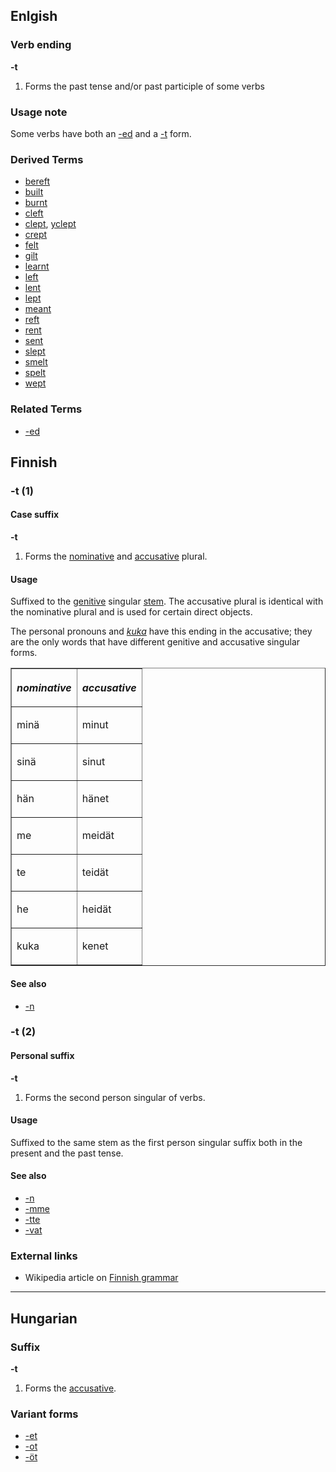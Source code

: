==Enlgish==
===Verb ending===
'''-t'''

#Forms the past tense and/or past participle of some verbs
===Usage note===
Some verbs have both an [[-ed]] and a [[-t]] form.
===Derived Terms===
*[[bereft]]
*[[built]]
*[[burnt]]
*[[cleft]]
*[[clept]], [[yclept]]
*[[crept]]
*[[felt]]
*[[gilt]]
*[[learnt]]
*[[left]]
*[[lent]]
*[[lept]]
*[[meant]]
*[[reft]]
*[[rent]]
*[[sent]]
*[[slept]]
*[[smelt]]
*[[spelt]]
*[[wept]]
<!--
*[[bought]] (< buy)
*[[cought]] (< catch)
*[[fought]] (< fight)
*[[sought]] (< seek)
*[[wrought]] (< work)
-->

===Related Terms===
*[[-ed]]
==Finnish==

===-t (1)===

====Case suffix====
'''-t'''

# Forms the [[nominative]] and [[accusative]] plural.

====Usage====
Suffixed to the [[genitive]] singular [[stem]]. The accusative plural is identical with the nominative plural and is used for certain direct objects. 

The personal pronouns and ''[[kuka]]'' have this ending in the accusative; they are the only words that have different genitive and accusative singular forms.

<table border="1">
<tr><th>''nominative''</th><th>''accusative''</th></tr>
<tr><td>minä</td><td>minut</td></tr>
<tr><td>sinä</td><td>sinut</td></tr>
<tr><td>hän</td><td>hänet</td></tr>
<tr><td>me</td><td>meidät</td></tr>
<tr><td>te</td><td>teidät</td></tr>
<tr><td>he</td><td>heidät</td></tr>
<tr><td>kuka</td><td>kenet</td></tr>
</table>

====See also====
*[[-n#Finnish|-n]]

===-t (2)===

====Personal suffix====
'''-t'''

# Forms the second person singular of verbs.

====Usage====
Suffixed to the same stem as the first person singular suffix both in the present and the past tense.

====See also====
*[[-n#Finnish|-n]]
*[[-mme#Finnish|-mme]]
*[[-tte#Finnish|-tte]]
*[[-vat#Finnish|-vat]]

===External links===
*Wikipedia article on [[w:Finnish grammar|Finnish grammar]]

----

==Hungarian==
===Suffix===
'''-t'''

# Forms the [[accusative]].

===Variant forms===
*[[-et]]
*[[-ot]]
*[[-öt]]